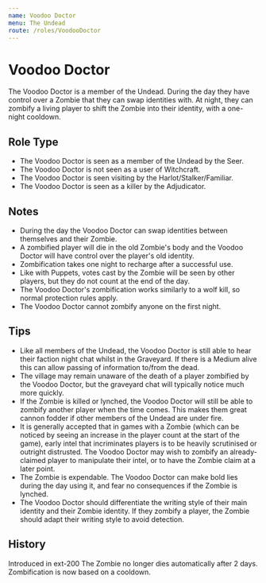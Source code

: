 ```yaml
---
name: Voodoo Doctor
menu: The Undead
route: /roles/VoodooDoctor
---
```



# Voodoo Doctor

The Voodoo Doctor is a member of the Undead. During the day they have control over a Zombie that they can swap identities with. At night, they can zombify a living player to shift the Zombie into their identity, with a one-night cooldown.

## Role Type

- The Voodoo Doctor is seen as a member of the Undead by the Seer.
- The Voodoo Doctor is not seen as a user of Witchcraft.
- The Voodoo Doctor is seen visiting by the Harlot/Stalker/Familiar.
- The Voodoo Doctor is seen as a killer by the Adjudicator.

## Notes

- During the day the Voodoo Doctor can swap identities between themselves and their Zombie.
- A zombified player will die in the old Zombie's body and the Voodoo Doctor will have control over the player's old identity.
- Zombification takes one night to recharge after a successful use.
- Like with Puppets, votes cast by the Zombie will be seen by other players, but they do not count at the end of the day.
- The Voodoo Doctor's zombification works similarly to a wolf kill, so normal protection rules apply.
- The Voodoo Doctor cannot zombify anyone on the first night.

## Tips

- Like all members of the Undead, the Voodoo Doctor is still able to hear their faction night chat whilst in the Graveyard. If there is a Medium alive this can allow passing of information to/from the dead.
- The village may remain unaware of the death of a player zombified by the Voodoo Doctor, but the graveyard chat will typically notice much more quickly.
- If the Zombie is killed or lynched, the Voodoo Doctor will still be able to zombify another player when the time comes. This makes them great cannon fodder if other members of the Undead are under fire.
- It is generally accepted that in games with a Zombie (which can be noticed by seeing an increase in the player count at the start of the game), early intel that incriminates players is to be heavily scrutinised or outright distrusted. The Voodoo Doctor may wish to zombify an already-claimed player to manipulate their intel, or to have the Zombie claim at a later point.
- The Zombie is expendable. The Voodoo Doctor can make bold lies during the day using it, and fear no consequences if the Zombie is lynched.
- The Voodoo Doctor should differentiate the writing style of their main identity and their Zombie identity. If they zombify a player, the Zombie should adapt their writing style to avoid detection.

## History

<Timeline lineColor="white">
  <Event interval="2018-01-01">Introduced in ext-200</Event>
  <Event interval="2020-08-01">The Zombie no longer dies automatically after 2 days. Zombification is now based on a cooldown.</Event>
</Timeline>
